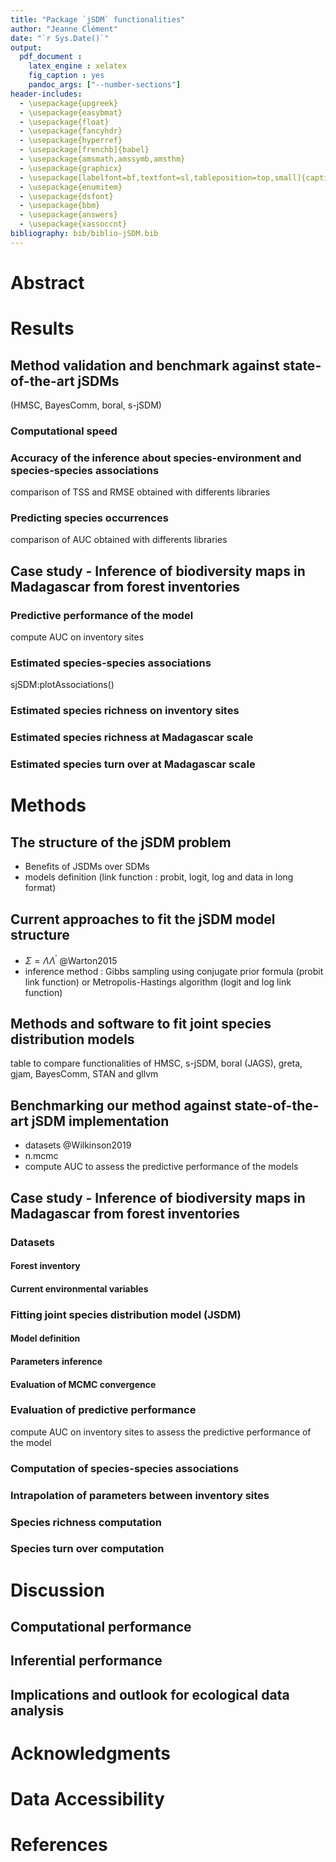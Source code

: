 ```yaml
---
title: "Package `jSDM` functionalities"
author: "Jeanne Clément"
date: "`r Sys.Date()`"
output:
  pdf_document :
    latex_engine : xelatex
    fig_caption : yes
    pandoc_args: ["--number-sections"]
header-includes: 
  - \usepackage{upgreek}
  - \usepackage{easybmat}
  - \usepackage{float}
  - \usepackage{fancyhdr}
  - \usepackage{hyperref}
  - \usepackage[frenchb]{babel}
  - \usepackage{amsmath,amssymb,amsthm}
  - \usepackage{graphicx}
  - \usepackage[labelfont=bf,textfont=sl,tableposition=top,small]{caption}
  - \usepackage{enumitem}
  - \usepackage{dsfont}
  - \usepackage{bbm}
  - \usepackage{answers}
  - \usepackage{xassoccnt}
bibliography: bib/biblio-jSDM.bib
---
```

# Abstract

# Results 

## Method validation and benchmark against state-of-the-art jSDMs
(HMSC, BayesComm, boral, s-jSDM)

### Computational speed

### Accuracy of the inference about species-environment and species-species associations
comparison of TSS and RMSE obtained with differents libraries 

### Predicting species occurrences
comparison of AUC obtained with differents libraries

## Case study - Inference of biodiversity maps in Madagascar from forest inventories

### Predictive performance of the model 
compute AUC on inventory sites 

### Estimated species-species associations
sjSDM:plotAssociations()

### Estimated species richness on inventory sites
### Estimated species richness at Madagascar scale
### Estimated species turn over at Madagascar scale

# Methods

## The structure of the jSDM problem

- Benefits of JSDMs over SDMs
- models definition (link function : probit, logit, log and data in long format)

## Current approaches to fit the jSDM model structure
- $\Sigma = \Lambda \Lambda^{\prime}$ @Warton2015
- inference method : Gibbs sampling using conjugate prior formula (probit link function) or Metropolis-Hastings algorithm (logit and log link function)

## Methods and software to fit joint species distribution models 
table to compare functionalities of HMSC, s-jSDM, boral (JAGS), greta, gjam, BayesComm, STAN and gllvm

## Benchmarking our method against state-of-the-art jSDM implementation
- datasets @Wilkinson2019
- n.mcmc 
- compute AUC to assess the predictive performance of the models

##  Case study - Inference of biodiversity maps in Madagascar from forest inventories
### Datasets 
#### Forest inventory
#### Current environmental variables
### Fitting joint species distribution model (JSDM) 
#### Model definition
#### Parameters inference
#### Evaluation of MCMC convergence

### Evaluation of predictive performance
compute AUC on inventory sites to assess the predictive performance of the model

### Computation of species-species associations
### Intrapolation of parameters between inventory sites 
### Species richness computation 
### Species turn over computation 

# Discussion

## Computational performance

## Inferential performance

## Implications and outlook for ecological data analysis


# Acknowledgments

# Data Accessibility

# References